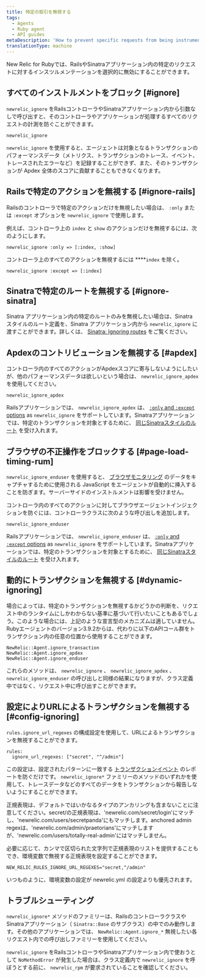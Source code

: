 ```yaml
---
title: 特定の取引を無視する
tags:
  - Agents
  - Ruby agent
  - API guides
metaDescription: 'How to prevent specific requests from being instrumented entirely in New Relic, or prevent them from being factored into your Apdex score.'
translationType: machine
---
```


New Relic for Rubyでは、RailsやSinatraアプリケーション内の特定のリクエストに対するインスツルメンテーションを選択的に無効にすることができます。

## すべてのインストルメントをブロック [#ignore]

`newrelic_ignore` をRailsコントローラやSinatraアプリケーション内から引数なしで呼び出すと、そのコントローラやアプリケーションが処理するすべてのリクエストの計測を防ぐことができます。

```
newrelic_ignore
```

`newrelic_ignore` を使用すると、エージェントは対象となるトランザクションのパフォーマンスデータ（メトリクス、トランザクションのトレース、イベント、トレースされたエラーなど）を記録することができず、また、そのトランザクションが Apdex 全体のスコアに貢献することもできなくなります。

## Railsで特定のアクションを無視する [#ignore-rails]

Railsのコントローラで特定のアクションだけを無視したい場合は、 `:only` または `:except` オプションを `newrelic_ignore` で使用します。

例えば、コントローラ上の `index` と `show` のアクションだけを無視するには、次のようにします。

```
newrelic_ignore :only => [:index, :show]
```

コントローラ上のすべてのアクションを無視するには ****`index` を除く。

```
newrelic_ignore :except => [:index]
```

## Sinatraで特定のルートを無視する [#ignore-sinatra]

Sinatra アプリケーション内の特定のルートのみを無視したい場合は、Sinatra スタイルのルート定義を、Sinatra アプリケーション内から `newrelic_ignore` に渡すことができます。詳しくは、 [Sinatra: Ignoring routes](/docs/agents/ruby-agent/frameworks/sinatra-support#ignoring-routes) をご覧ください。

## Apdexのコントリビューションを無視する [#apdex]

コントローラ内のすべてのアクションがApdexスコアに寄与しないようにしたいが、他のパフォーマンスデータは欲しいという場合は、 `newrelic_ignore_apdex` を使用してください。

```
newrelic_ignore_apdex
```

Railsアプリケーションでは、 `newrelic_ignore_apdex` は、 [`:only` and `:except` options](#ignore-rails) as `newrelic_ignore` をサポートしています。Sinatraアプリケーションでは、特定のトランザクションを対象とするために、 [同じSinatraスタイルのルート](#ignore-sinatra) を受け入れます。

## ブラウザの不正操作をブロックする [#page-load-timing-rum]

`newrelic_ignore_enduser` を使用すると、 [ブラウザモニタリング](/docs/agents/ruby-agent/features/page-load-timing-ruby) のデータをキャプチャするために使用される JavaScript をエージェントが自動的に挿入することを防ぎます。サーバーサイドのインストルメントは影響を受けません。

コントローラ内のすべてのアクションに対してブラウザエージェントインジェクションを防ぐには、コントローラクラスに次のような呼び出しを追加します。

```
newrelic_ignore_enduser
```

Railsアプリケーションでは、 `newrelic_ignore_enduser` は、 [`:only` and `:except` options](#ignore-rails) as `newrelic_ignore` をサポートしています。Sinatraアプリケーションでは、特定のトランザクションを対象とするために、 [同じSinatraスタイルのルート](#ignore-sinatra) を受け入れます。

## 動的にトランザクションを無視する [#dynamic-ignoring]

場合によっては、特定のトランザクションを無視するかどうかの判断を、リクエスト中のランタイムにしかわからない基準に基づいて行いたいこともあるでしょう。このような場合には、上記のような宣言型のメカニズムは適していません。Rubyエージェントのバージョン3.9.2からは、代わりに以下のAPIコール群をトランザクション内の任意の位置から使用することができます。

```
NewRelic::Agent.ignore_transaction
NewRelic::Agent.ignore_apdex
NewRelic::Agent.ignore_enduser
```

これらのメソッドは、 `newrelic_ignore` 、 `newrelic_ignore_apdex` 、 `newrelic_ignore_enduser` の呼び出しと同様の結果になりますが、クラス定義中ではなく、リクエスト中に呼び出すことができます。

## 設定によりURLによるトランザクションを無視する [#config-ignoring]

`rules.ignore_url_regexes` の構成設定を使用して、URLによるトランザクションを無視することができます。

```
rules:
  ignore_url_regexes: ["secret", "^/admin"]
```

この設定は、設定されたパターンに一致する [トランザクションイベント](/docs/telemetry-data-platform/understand-data/event-data/events-reported-apm/) のレポートを防ぐだけです。 `newrelic_ignore*` ファミリーのメソッドのいずれかを使用して、トレースデータなどのすべてのデータをトランザクションから報告しないようにすることができます。

正規表現は、デフォルトではいかなるタイプのアンカリングも含まないことに注意してください。secret/の正規表現は、'newrelic.com/secret/login'にマッチし、'newrelic.com/users/secretpanda'にもマッチします。anchored admin regexは、'newrelic.com/admin/praetorians'にマッチしますが、'newrelic.com/users/totally-real-admin'にはマッチしません。

必要に応じて、カンマで区切られた文字列で正規表現のリストを提供することもでき、環境変数で無視する正規表現を設定することができます。

```
NEW_RELIC_RULES_IGNORE_URL_REGEXES="secret,^/admin"
```

いつものように、環境変数の設定が newrelic.yml の設定よりも優先されます。

## トラブルシューティング

`newrelic_ignore*` メソッドのファミリーは、RailsのコントローラクラスやSinatraアプリケーション（ `Sinatra::Base` のサブクラス）の中でのみ動作します。その他のアプリケーションでは、 `NewRelic::Agent.ignore_*` 無視したい各リクエスト内での呼び出しファミリーを使用してください。

`newrelic_ignore` をRailsコントローラやSinatraアプリケーション内で使おうとして `NoMethodError` が発生した場合は、クラス定義内で `newrelic_ignore` を呼ぼうとする前に、 `newrelic_rpm` が要求されていることを確認してください。